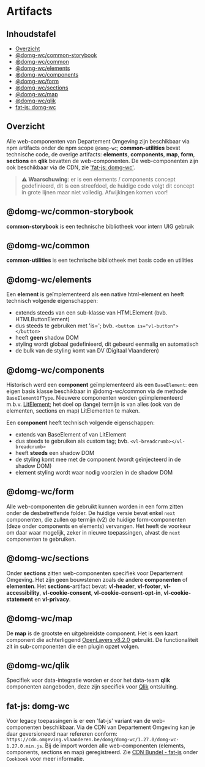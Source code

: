 
<Meta title="Afnemen/Artifacts"/>

# Artifacts

## Inhoudstafel

- [Overzicht](#overzicht)
- [@domg-wc/common-storybook](#domg-wccommon-storybook)
- [@domg-wc/common](#domg-wccommon-utilities)
- [@domg-wc/elements](#domg-wcelements)
- [@domg-wc/components](#domg-wccomponents)
- [@domg-wc/form](#domg-wcform)
- [@domg-wc/sections](#domg-wcsections)
- [@domg-wc/map](#domg-wcmap)
- [@domg-wc/qlik](#domg-wcqlik)
- [fat-js: domg-wc](#fat-js-domg-wc)


## Overzicht

Alle web-componenten van Departement Omgeving zijn beschikbaar via npm artifacts onder de npm scope `@domg-wc`;
__common-utilities__ bevat technische code, de overige artifacts: __elements__, __components__, __map__, __form__,
__sections__ en __qlik__ bevatten de web-componenten. De web-componenten zijn ook beschikbaar via de CDN, zie
['fat-js: domg-wc'](#fat-js-domg-wc).

> **⚠ Waarschuwing**: er is een elements / components concept gedefinieerd, dit is een streefdoel, de huidige code
volgt dit concept in grote lijnen maar niet volledig. Afwijkingen komen voor!


## @domg-wc/common-storybook

__common-storybook__ is een technische bibliotheek voor intern UIG gebruik


## @domg-wc/common

__common-utilities__ is een technische bibliotheek met basis code en utilities


## @domg-wc/elements

Een __element__ is geïmplementeerd als een native html-element en heeft technisch volgende eigenschappen:

- extends steeds van een sub-klasse van HTMLElement (bvb. HTMLButtonElement)
- dus steeds te gebruiken met 'is='; bvb. `<button is="vl-button"></button>`
- heeft __geen__ shadow DOM
- styling wordt globaal gedefinieerd, dit gebeurd eenmalig en automatisch
- de bulk van de styling komt van DV (Digitaal Vlaanderen)


## @domg-wc/components

Historisch werd een __component__ geïmplementeerd als een `BaseElement`: een eigen basis klasse beschikbaar in
@domg-wc/common via de methode `BaseElementOfType`. Nieuwere componenten worden geïmplementeerd m.b.v.
[LitElement](https://lit.dev/docs/api/LitElement/); het doel op (lange) termijn is van alles (ook van de elementen,
sections en map) LitElementen te maken.

Een __component__ heeft technisch volgende eigenschappen:

- extends van BaseElement of van LitElement
- dus steeds te gebruiken als custom tag; bvb. `<vl-breadcrumb></vl-breadcrumb>`
- heeft __steeds__ een shadow DOM
- de styling komt mee met de component (wordt geïnjecteerd in de shadow DOM)
- element styling wordt waar nodig voorzien in de shadow DOM


## @domg-wc/form

Alle web-componenten die gebruikt kunnen worden in een form zitten onder de desbetreffende folder. De huidige versie
bevat enkel `next` componenten, die zullen op termijn (v2) de huidige form-componenten (deze onder components
en elements) vervangen. Het heeft de voorkeur om daar waar mogelijk, zeker in nieuwe toepassingen, alvast de
`next` componenten te gebruiken.


## @domg-wc/sections

Onder __sections__ zitten web-componenten specifiek voor Departement Omgeving. Het zijn geen bouwstenen
zoals de andere __componenten__ of __elementen__. Het __sections__-artifact bevat: __vl-header__, __vl-footer__,
__vl-accessibility__, __vl-cookie-consent__, __vl-cookie-consent-opt-in__, __vl-cookie-statement__ en __vl-privacy__.


## @domg-wc/map

De __map__ is de grootste en uitgebreidste component. Het is een kaart component die achterliggend
[OpenLayers v8.2.0](https://openlayers.org) gebruikt. De functionaliteit zit in sub-componenten
die een plugin opzet volgen.


## @domg-wc/qlik

Specifiek voor data-integratie worden er door het data-team __qlik__ componenten aangeboden, deze zijn specifiek voor
[Qlik](https://www.qlik.com/) ontsluiting.


## fat-js: domg-wc

Voor legacy toepassingen is er een 'fat-js' variant van de web-componenten beschikbaar. Via de CDN van Departement
Omgeving kan je daar geversioneerd naar refereren conform: `https://cdn.omgeving.vlaanderen.be/domg/domg-wc/1.27.0/domg-wc-1.27.0.min.js`.
Bij de import worden alle web-componenten (elements, components, sections en map) geregistreerd. Zie
[CDN Bundel - fat-js](/docs/afnemen-cookbook--documentatie#cdn-bundel---fat-js) onder `Cookbook` voor meer informatie.

